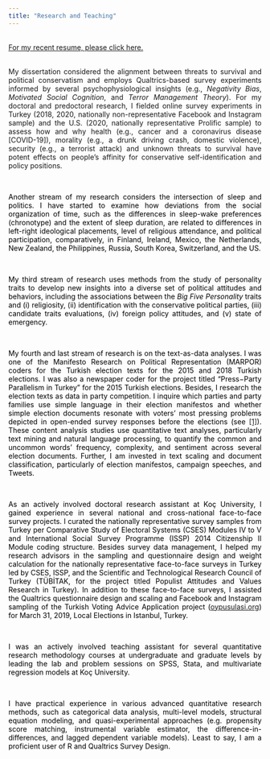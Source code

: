 ```yaml
---
title: "Research and Teaching"
---
```

<!-- Global site tag (gtag.js) - Google Analytics -->
<script async src="https://www.googletagmanager.com/gtag/js?id=UA-166011945-1"></script>
<script>
  window.dataLayer = window.dataLayer || [];
  function gtag(){dataLayer.push(arguments);}
  gtag('js', new Date());

  gtag('config', 'UA-166011945-1');
</script>


<style>
body {
text-align: justify}
</style>

<br>
<a href="https://www.dropbox.com/s/f0bvpugdyl4e7yz/CV.pdf?dl=0">For my recent resume, please click here. </a>


<br>
My dissertation considered the alignment between threats to survival and political conservatism and employs Qualtrics-based survey experiments informed by several psychophysiological insights (e.g., <i>Negativity Bias</i>, <i>Motivated Social Cognition</i>, and <i>Terror Management Theory</i>). For my doctoral and predoctoral research, I fielded online survey experiments in Turkey (2018, 2020, nationally non-representative Facebook and Instagram sample) and the U.S. (2020, nationally representative Prolific sample) to assess how and why health (e.g., cancer and a coronavirus disease [COVID-19]), morality (e.g., a drunk driving crash, domestic violence), security (e.g., a terrorist attack) and unknown threats to survival have potent effects on people’s affinity for conservative self-identification and policy positions.

<br>
<p style="color:black"> Another stream of my research considers the intersection of sleep and politics. I have started to examine how deviations from the social organization of time, such as the differences in sleep-wake preferences (chronotype) and the extent of sleep duration, are related to differences in left-right ideological placements, level of religious attendance, and political participation, comparatively, in Finland, Ireland, Mexico, the Netherlands, New Zealand, the Philippines, Russia, South Korea, Switzerland, and the US. </p>

<br> 
<p style="color:black"> My third stream of research uses methods from the study of personality traits to develop new insights into a diverse set of political attitudes and behaviors, including the associations between the <i>Big Five Personality</i> traits and (i) religiosity, (ii) identification with the conservative political parties, (iii) candidate traits evaluations, (iv) foreign policy attitudes, and (v) state of emergency. </p>

<br>
<p style="color:black"> My fourth and last stream of research is on the text-as-data analyses. I was one of the Manifesto Research on Political Representation (MARPOR) coders for the Turkish election texts for the 2015 and 2018 Turkish elections. I was also a newspaper coder for the project titled "Press−Party Parallelism in Turkey" for the 2015 Turkish elections. Besides, I research the election texts as data in party competition. I inquire which parties and party families use simple language in their election manifestos and whether simple election documents resonate with voters’ most pressing problems depicted in open-ended survey responses before the elections (see <a href="https://books.google.com.tr/books?id=C3NKEAAAQBAJ&lpg=PT12&ots=PeroulwhJ7&dq=info%3AyPFgPM2Z3NQJ%3Ascholar.google.com&lr&pg=PP1#v=onepage&q&f=false)">[1]</a>). These content analysis studies use quantitative text analyses, particularly text mining and natural language processing, to quantify the common and uncommon words’ frequency, complexity, and sentiment across several election documents. Further, I am invested in text scaling and document classification, particularly of election manifestos, campaign speeches, and Tweets. </p>

<br>
<p style="color:black"> As an actively involved doctoral research assistant at Koç University, I gained experience in several national and cross-national face-to-face survey projects. I curated the nationally representative survey samples from Turkey per Comparative Study of Electoral Systems (CSES) Modules IV to V and International Social Survey Programme (ISSP) 2014 Citizenship II Module coding structure. Besides survey data management, I helped my research advisors in the sampling and questionnaire design and weight calculation for the nationally representative face-to-face surveys in Turkey led by CSES, ISSP, and the Scientific and Technological Research Council of Turkey (TÜBİTAK, for the project titled Populist Attitudes and Values Research in Turkey). In addition to these face-to-face surveys, I assisted the Qualtrics questionnaire design and scaling and Facebook and Instagram sampling of the Turkish Voting Advice Application project (<a href="http://oypusulasi.org/)">oypusulasi.org</a>) for March 31, 2019, Local Elections in Istanbul, Turkey. </p>

<br>
<p style="color:black"> I was an actively involved teaching assistant for several quantitative research methodology courses at undergraduate and graduate levels by leading the lab and problem sessions on SPSS, Stata, and multivariate regression models at Koç University. </p>

<br>
<p style="color:black"> I have practical experience in various advanced quantitative research methods, such as categorical data analysis, multi-level models, structural equation modeling, and quasi-experimental approaches (e.g. propensity score matching, instrumental variable estimator, the difference-in-differences, and lagged dependent variable models). Least to say, I am a proficient user of R and Qualtrics Survey Design. </p>

<!--
<button class="btn btn-primary" data-toggle="collapse" data-target="#Spectra">To access to my recent resume, please click.</button> 
<div id="Spectra" class="collapse">    
<object data="CV.pdf" width="750px" height="750px">
    <embed src="CV.pdf">
    </embed>
</object>
</div>
--> 
